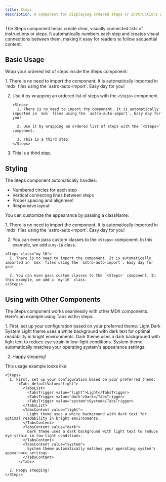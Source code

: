 ```yaml
---
title: Steps
description: A component for displaying ordered steps or instructions with visual connectors
---
```


The Steps component helps create clear, visually connected lists of instructions or steps. It automatically numbers each step and creates visual connections between them, making it easy for readers to follow sequential content.

## Basic Usage

Wrap your ordered list of steps inside the Steps component:

<Steps>
  1. There is no need to import the component. It is automatically imported in `mdx` files using the `astro-auto-import`. Easy day for you!

  2. Use it by wrapping an ordered list of steps with the `<Steps>` component.

      ```mdx
      <Steps>
        1. There is no need to import the component. It is automatically imported in `mdx` files using the `astro-auto-import`. Easy day for you!

        2. Use it by wrapping an ordered list of steps with the `<Steps>` component.

        3. This is a third step.
      </Steps>
      ```
  3. This is a third step.
</Steps>

## Styling

The Steps component automatically handles:
- Numbered circles for each step
- Vertical connecting lines between steps
- Proper spacing and alignment
- Responsive layout

You can customize the appearance by passing a className:

<Steps class="my-16">
  1. There is no need to import the component. It is automatically imported in `mdx` files using the `astro-auto-import`. Easy day for you!

  2. You can even pass custom classes to the `<Steps>` component. In this example, we add a `my-16` class.
</Steps>

```mdx
<Steps class="my-16">
  1. There is no need to import the component. It is automatically imported in `mdx` files using the `astro-auto-import`. Easy day for you!

  2. You can even pass custom classes to the `<Steps>` component. In this example, we add a `my-16` class.
</Steps>
```

## Using with Other Components

The Steps component works seamlessly with other MDX components. Here's an example using Tabs within steps:

<Steps>
  1. First, set up your configuration based on your preferred theme:
      <Tabs defaultValue="light">
        <TabsList>
          <TabsTrigger value="light">Light</TabsTrigger>
          <TabsTrigger value="dark">Dark</TabsTrigger>
          <TabsTrigger value="system">System</TabsTrigger>
        </TabsList>
        <TabsContent value="light">
          Light theme uses a white background with dark text for optimal readability in bright environments.
        </TabsContent>
        <TabsContent value="dark">
          Dark theme uses a dark background with light text to reduce eye strain in low-light conditions.
        </TabsContent>
        <TabsContent value="system">
          System theme automatically matches your operating system's appearance settings.
        </TabsContent>
      </Tabs>

  2. Happy stepping!
</Steps>

This usage example looks like:

```mdx
<Steps>
  1. First, set up your configuration based on your preferred theme:
      <Tabs defaultValue="light">
        <TabsList>
          <TabsTrigger value="light">Light</TabsTrigger>
          <TabsTrigger value="dark">Dark</TabsTrigger>
          <TabsTrigger value="system">System</TabsTrigger>
        </TabsList>
        <TabsContent value="light">
          Light theme uses a white background with dark text for optimal readability in bright environments.
        </TabsContent>
        <TabsContent value="dark">
          Dark theme uses a dark background with light text to reduce eye strain in low-light conditions.
        </TabsContent>
        <TabsContent value="system">
          System theme automatically matches your operating system's appearance settings.
        </TabsContent>
      </Tabs>

  2. Happy stepping!
</Steps>
```